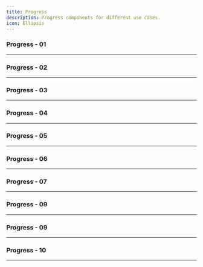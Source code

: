 ```yaml
---
title: Progress
description: Progress components for different use cases.
icon: Ellipsis
---
```


### Progress - 01


<Preview link="progress/progress-01">
    <Progress01 />
</Preview>

---

### Progress - 02


<Preview link="progress/progress-02">
    <Progress02 />
</Preview>

---

### Progress - 03


<Preview link="progress/progress-03">
    <Progress03 />
</Preview>

---

### Progress - 04


<Preview link="progress/progress-04">
    <Progress04 />
</Preview>

---

### Progress - 05


<Preview link="progress/progress-05">
    <Progress05 />
</Preview>

---

### Progress - 06


<Preview link="progress/progress-06">
    <Progress06 />
</Preview>

---

### Progress - 07


<Preview link="progress/progress-07">
    <Progress07 />
</Preview>

---

### Progress - 09


<Preview link="progress/progress-08">
    <Progress08 />
</Preview>

---

### Progress - 09


<Preview link="progress/progress-09">
    <Progress09 />
</Preview>

---

### Progress - 10


<Preview link="progress/progress-10">
    <Progress10 />
</Preview>

---
